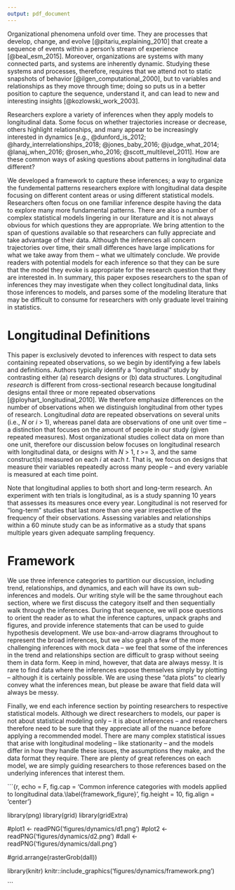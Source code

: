 ```yaml
---
output: pdf_document
---
```


Organizational phenomena unfold over time. They are processes that develop, change, and evolve [@pitariu_explaining_2010] that create a sequence of events within a person's stream of experience [@beal_esm_2015]. Moreover, organizations are systems with many connected parts, and systems are inherently dynamic. Studying these systems and processes, therefore, requires that we attend not to static snapshots of behavior [@ilgen_computational_2000], but to variables and relationships as they move through time; doing so puts us in a better position to capture the sequence, understand it, and can lead to new and interesting insights [@kozlowski_work_2003].

Researchers explore a variety of inferences when they apply models to longitudinal data. Some focus on whether trajectories increase or decrease, others highlight relationships, and many appear to be increasingly interested in dynamics [e.g., @dunford_is_2012; @hardy_interrelationships_2018; @jones_baby_2016; @judge_what_2014; @lanaj_when_2016; @rosen_who_2016; @scott_multilevel_2011]. How are these common ways of asking questions about patterns in longitudinal data different? 

We developed a framework to capture these inferences; a way to organize the fundemental patterns researchers explore with longitudinal data despite focusing on different content areas or using different statistical models. Researchers often focus on one familiar inference despite having the data to explore many more fundamental patterns. There are also a number of complex statistical models lingering in our literature and it is not always obvious for which questions they are appropriate. We bring attention to the span of questions available so that researchers can fully appreciate and take advantage of their data. Although the inferences all concern trajectories over time, their small differences have large implications for what we take away from them -- what we ultimately conclude. We provide readers with potential models for each inference so that they can be sure that the model they evoke is appropriate for the research question that they are interested in. In summary, this paper exposes researchers to the span of inferences they may investigate when they collect longitudinal data, links those inferences to models, and parses some of the modeling literature that may be difficult to consume for researchers with only graduate level training in statistics.

# Longitudinal Definitions

This paper is exclusively devoted to inferences with respect to data sets containing repeated observations, so we begin by identifying a few labels and definitions. Authors typically identify a "longitudinal" study by contrasting either (a) research designs or (b) data structures. Longitudinal *research* is different from cross-sectional research because longitudinal designs entail three or more repeated observations [@ployhart_longitudinal_2010]. We therefore emphasize differences on the number of observations when we distinguish longitudinal from other types of research. Longitudinal *data* are repeated observations on several units (i.e., $N$ or $i$ > 1), whereas panel data are observations of one unit over time -- a distinction that focuses on the amount of people in our study (given repeated measures). Most organizational studies collect data on more than one unit, therefore our discussion below focuses on longitudinal research with longitudinal data, or designs with $N$ > 1, $t$ >= 3, and the same construct(s) measured on each $i$ at each $t$. That is, we focus on designs that measure their variables repeatedly across many people -- and every variable is measured at each time point.

Note that longitudinal applies to both short and long-term research. An experiment with ten trials is longitudinal, as is a study spanning 10 years that assesses its measures once every year. Longitudinal is not reserved for "long-term" studies that last more than one year irrespective of the frequency of their observations. Assessing variables and relationships within a 60 minute study can be as informative as a study that spans multiple years given adequate sampling frequency.

# Framework

We use three inference categories to partition our discussion, including trend, relationships, and dynamics, and each will have its own sub-inferences and models. Our writing style will be the same throughout each section, where we first discuss the category itself and then sequentially walk through the inferences. During that sequence, we will pose questions to orient the reader as to what the inference captures, unpack graphs and figures, and provide inference statements that can be used to guide hypothesis development. We use box-and-arrow diagrams throughout to represent the broad inferences, but we also graph a few of the more challenging inferences with mock data -- we feel that some of the inferences in the trend and relationships section are difficult to grasp without seeing them in data form. Keep in mind, however, that data are always messy. It is rare to find data where the inferences expose themselves simply by plotting -- although it is certainly possible. We are using these "data plots" to clearly convey what the inferences mean, but please be aware that field data will always be messy.

Finally, we end each inference section by pointing researchers to respective statistical models. Although we direct researchers to models, our paper is not about statistical modeling only -- it is about inferences -- and researchers therefore need to be sure that they appreciate all of the nuance before applying a recommended model. There are many complex statistical issues that arise with longitudinal modeling -- like stationarity -- and the models differ in how they handle these issues, the assumptions they make, and the data format they require. There are plenty of great references on each model, we are simply guiding researchers to those references based on the underlying inferences that interest them.

```{r, echo = F, fig.cap = 'Common inference categories with models applied to longitudinal data.\\label{framework_figure}', fig.height = 10, fig.align = 'center'}

library(png)
library(grid)
library(gridExtra)

#plot1 <- readPNG('figures/dynamics/d1.png')
#plot2 <- readPNG('figures/dynamics/d2.png')
#dall <- readPNG('figures/dynamics/dall.png')

#grid.arrange(rasterGrob(dall))

library(knitr)
knitr::include_graphics('figures/dynamics/framework.png')

```

